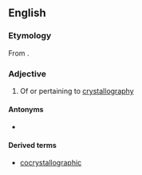 ==English==

===Etymology===
From {{suffix|en|crystallography|ic}}.

===Adjective===
{{en-adj|-}}

# Of or pertaining to [[crystallography]]

====Antonyms====
* {{l|en|noncrystallographic}}

====Derived terms====
* [[cocrystallographic]]